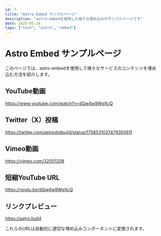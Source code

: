 ```yaml
---
id: 7
title: "Astro Embed サンプルページ"
description: "astro-embedを使用した様々な埋め込みのサンプルページです"
date: 2025-05-24
tags: ["tech", "astro", "embed"]
---
```


# Astro Embed サンプルページ

このページでは、astro-embedを使用して様々なサービスのコンテンツを埋め込む方法を紹介します。

## YouTube動画

https://www.youtube.com/watch?v=dQw4w9WgXcQ

## Twitter（X）投稿

https://twitter.com/astrodotbuild/status/1758531037479350611

## Vimeo動画

https://vimeo.com/32001208

## 短縮YouTube URL

https://youtu.be/dQw4w9WgXcQ

## リンクプレビュー

https://astro.build

これらのURLは自動的に適切な埋め込みコンポーネントに変換されます。
